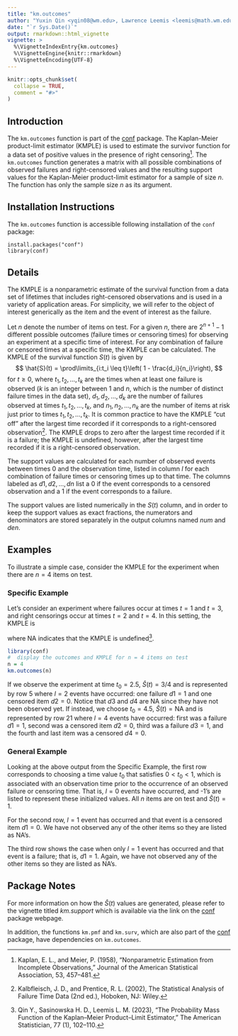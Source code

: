 ---
title: "km.outcomes"
author: "Yuxin Qin <yqin08@wm.edu>, Lawrence Leemis <leemis@math.wm.edu>, Heather Sasinowska <hdsasinowska@wm.edu>"
date: "`r Sys.Date()`"
output: rmarkdown::html_vignette
vignette: >
  %\VignetteIndexEntry{km.outcomes}
  %\VignetteEngine{knitr::rmarkdown}
  %\VignetteEncoding{UTF-8} 
---

```{r setup, include = FALSE}
knitr::opts_chunk$set(
  collapse = TRUE,
  comment = "#>"
)
```

## Introduction

The `km.outcomes` function is part of the [conf](https://CRAN.R-project.org/package=conf) package. The Kaplan-Meier product-limit estimator (KMPLE) is used to estimate the survivor function for a data set of positive values in the presence of right censoring[^1]. The `km.outcomes` function generates a matrix with all possible combinations of observed failures and right-censored values and the resulting support values for the Kaplan-Meier product-limit estimator for a sample of size $n$. The function has only the sample size $n$ as its argument.

[^1]: Kaplan, E. L., and Meier, P. (1958), "Nonparametric Estimation from Incomplete Observations," Journal of the American Statistical Association, 53, 457–481.





## Installation Instructions

The `km.outcomes` function is accessible following installation of the `conf` package:

```         
install.packages("conf")
library(conf)
```

## Details
The KMPLE is a nonparametric estimate of the survival function
from a data set of lifetimes that includes right-censored
observations and is used in a variety of application areas. 
For simplicity, we will refer to the object of interest
generically as the item and the event of interest
as the failure.

Let $n$ denote the number of items on test. 
For a given $n$, there are $2^{n+1} -1$ different possible outcomes (failure times or censoring times) for observing an experiment at a specific time of interest.
For any combination of failure or censored times at a specific time, the KMPLE can be calculated. 
The KMPLE of the survival function $S(t)$ is given by
$$
\hat{S}(t) =
\prod\limits_{i:t_i \leq t}\left( 1 - \frac{d_i}{n_i}\right),
$$
for $t \ge 0$,
where $t_1, \, t_2, \, \ldots, \, t_k$ are the times when 
at least one failure is observed ($k$ is an integer between
1 and $n$, which is the number of distinct failure times in
the data set),
$d_1, \, d_2, \, \ldots, \, d_k$ are the
number of failures observed at times
$t_1, \, t_2, \, \ldots, \, t_k$, 
and 
$n_1, \, n_2, \, \ldots, \, n_k$ are
the number of items at risk just prior to times 
$t_1, \, t_2, \, \ldots, \, t_k$.
It is common practice to have the KMPLE "cut off" after
the largest time recorded if it corresponds to a 
right-censored observation[^2].
The KMPLE drops to zero after the
largest time recorded if it is a failure;
the KMPLE is undefined, however, after the
largest time recorded if it is a right-censored
observation.

The support values are calculated for each number of observed events between times 0 and the observation time, listed in column $l$ for each combination of failure times or censoring times up to that time.
The columns labeled as $d1, d2, ..., dn$ list a 0 if the event corresponds to a censored observation and a 1 if the event corresponds to a failure.

The support values are listed numerically in the $S(t)$ column, and in order to keep the support values as exact fractions, the numerators and denominators are stored separately in the output columns named $num$ and $den$. 


[^2]: Kalbfleisch, J. D., and Prentice, R. L. (2002),
The Statistical Analysis of Failure Time Data (2nd ed.),
Hoboken, NJ: Wiley. 

## Examples

To illustrate a simple case, consider the KMPLE for the experiment when there are 
$n = 4$ items on test.

### Specific Example

Let's consider an experiment where failures 
occur at times $t = 1$ and $t = 3$,
and right censorings occur at times $t = 2$ and $t = 4$.  In
this setting, the KMPLE is 

\begin{equation*}
  \hat{S}(t) =
  \begin{cases}
    1 & \qquad 0 \le t < 1 \\
    \left(1 - \frac{1}{4}\right) =
    \frac{3}{4} & \qquad 1 \leq t < 3 \\
    \left(1 - \frac{1}{4}\right)
    \left(1 - \frac{1}{2}\right) =
    \frac{3}{8} & \qquad 3 \leq t < 4 \\
    \text{NA} & \qquad t \geq 4,
  \end{cases}
\end{equation*}

\noindent where NA indicates that the KMPLE is undefined[^3]. 

[^3]: Qin Y., Sasinowska H. D., Leemis L. M. (2023), “The Probability Mass Function of the Kaplan–Meier Product–Limit Estimator,” The American Statistician, 77 (1), 102–110.






```{r, fig.width = 4, fig.height = 4, fig.show = 'hold'}
library(conf)
#  display the outcomes and KMPLE for n = 4 items on test
n = 4
km.outcomes(n)

``` 

If we observe the experiment at time $t_0 = 2.5$, $\hat{S}(t) = 3/4$ and is represented by row 5 where $l = 2$ events have occurred: one failure $d1=1$ and one censored item $d2=0$. Notice that $d3$ and $d4$ are NA since they have not been observed yet. If instead, we choose  $t_0 = 4.5$, $\hat{S}(t) = \text{NA}$ and is represented by row 21 where $l = 4$ events have occurred: first was a failure $d1=1$, second was a censored item $d2=0$, third was a failure $d3=1$, and the fourth and last item was a censored $d4 = 0$. 

### General Example

Looking at the above output from the Specific Example, the
first row corresponds to choosing a time value $t_0$ that
satisfies $0 < t_0 < 1$, which is associated with an
observation time prior to the occurrence of an observed
failure or censoring time. That is, $l = 0$ events have occurred, and -1's are listed to represent these initialized values. All $n$ items are on test and $\hat{S}(t)= 1$.

For the second row, $l=1$ event has occurred and that event is a censored item $d1 = 0$. We have not observed any of the other items so they are listed as NA's.

The third row shows the case when only $l=1$ event has occurred and that event is a failure; that is, $d1 = 1$. Again, we have not observed any of the other items so they are listed as NA's.

## Package Notes
For more information on how the $\hat{S}(t)$ values are generated, please refer to the vignette titled *km.support* which is available via the link on the [conf](https://CRAN.R-project.org/package=conf) package webpage. 

In addition, the functions `km.pmf` and `km.surv`, which are also part of the [conf](https://CRAN.R-project.org/package=conf) package, have dependencies on `km.outcomes`.




